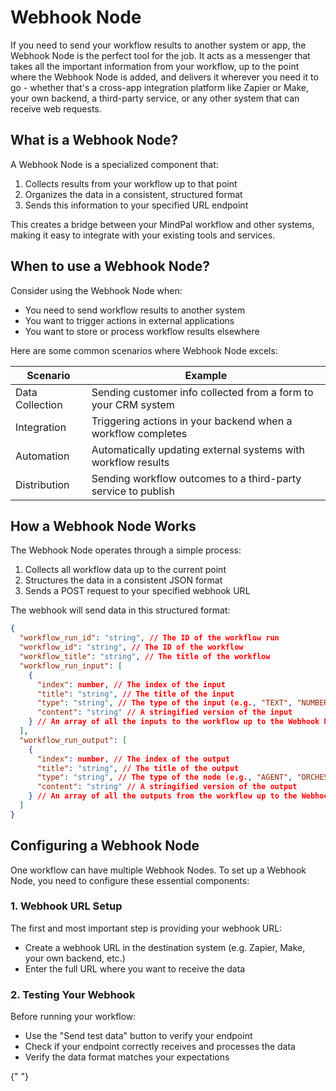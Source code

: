 # Webhook Node

If you need to send your workflow results to another system or app, the Webhook Node is the perfect tool for the job. It acts as a messenger that takes all the important information from your workflow, up to the point where the Webhook Node is added, and delivers it wherever you need it to go - whether that's a cross-app integration platform like Zapier or Make, your own backend, a third-party service, or any other system that can receive web requests.

## What is a Webhook Node?

A Webhook Node is a specialized component that:

1. Collects results from your workflow up to that point
2. Organizes the data in a consistent, structured format
3. Sends this information to your specified URL endpoint

This creates a bridge between your MindPal workflow and other systems, making it easy to integrate with your existing tools and services.

## When to use a Webhook Node?

Consider using the Webhook Node when:

- You need to send workflow results to another system
- You want to trigger actions in external applications
- You want to store or process workflow results elsewhere

Here are some common scenarios where Webhook Node excels:

| Scenario        | Example                                                        |
| --------------- | -------------------------------------------------------------- |
| Data Collection | Sending customer info collected from a form to your CRM system |
| Integration     | Triggering actions in your backend when a workflow completes   |
| Automation      | Automatically updating external systems with workflow results  |
| Distribution    | Sending workflow outcomes to a third-party service to publish  |

## How a Webhook Node Works

The Webhook Node operates through a simple process:

1. Collects all workflow data up to the current point
2. Structures the data in a consistent JSON format
3. Sends a POST request to your specified webhook URL

The webhook will send data in this structured format:

```json
{
  "workflow_run_id": "string", // The ID of the workflow run
  "workflow_id": "string", // The ID of the workflow
  "workflow_title": "string", // The title of the workflow
  "workflow_run_input": [
    {
      "index": number, // The index of the input
      "title": "string", // The title of the input
      "type": "string", // The type of the input (e.g., "TEXT", "NUMBER", "DATE", "SELECT", etc.)
      "content": "string" // A stringified version of the input
    } // An array of all the inputs to the workflow up to the Webhook Node
  ],
  "workflow_run_output": [
    {
      "index": number, // The index of the output
      "title": "string", // The title of the output
      "type": "string", // The type of the node (e.g., "AGENT", "ORCHESTRATOR_WORKER", "LOOP", "EVALUATOR_OPTIMIZER", etc.)
      "content": "string" // A stringified version of the output
    } // An array of all the outputs from the workflow up to the Webhook Node
  ]
}
```

## Configuring a Webhook Node

One workflow can have multiple Webhook Nodes. To set up a Webhook Node, you need to configure these essential components:

### 1. Webhook URL Setup

The first and most important step is providing your webhook URL:

- Create a webhook URL in the destination system (e.g. Zapier, Make, your own backend, etc.)
- Enter the full URL where you want to receive the data

### 2. Testing Your Webhook

Before running your workflow:

- Use the "Send test data" button to verify your endpoint
- Check if your endpoint correctly receives and processes the data
- Verify the data format matches your expectations


<PageFooter />{" "}
